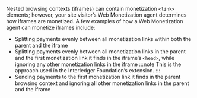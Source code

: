 
Nested browsing contexts (iframes) can contain monetization `<link>` elements; however, your site visitor’s Web Monetization agent determines how iframes are monetized. A few examples of how a Web Monetization agent can monetize iframes include:

* Splitting payments evenly between all monetization links within both the parent and the iframe
* Splitting payments evenly between all monetization links in the parent and the first monetization link it finds in the iframe’s `<head>`, while ignoring any other monetization links in the iframe
    :::note
    This is the approach used in the <LinkOut href="https://github.com/interledger/web-monetization-extension">Interledger Foundation’s extension</LinkOut>.
    :::
* Sending payments to the first monetization link it finds in the parent browsing context and ignoring all other monetization links in the parent and the iframe